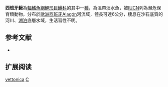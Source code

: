 {{Speciesbox 
| taxon = Cobitis vettonica
| status = EN
| status_system = IUCN3.1
| authority = [[Doadrio|Doadrio]] & [[Perdices|Perdices]], 1997
| synonyms = 
}}
'''西班牙鰍'''為[[輻鰭魚綱|輻鰭魚綱]][[鯉形目|鯉形目]][[鰍科|鰍科]]的其中一[[種|種]]，為溫帶淡水魚，被[[IUCN|IUCN]]列為瀕危保育類動物，分布於[[歐洲|歐洲]][[西班牙|西班牙]]Alagón河流域，體長可達6公分，棲息在沙石底質的河川、[[湖泊|湖泊]]底層水域，生活習性不明。

== 参考文献 ==
{{refbegin}}
*{{FishBase_species|genus=Cobitis|species=vettonica|year=2014|month=2}}
{{refend}}

== 扩展阅读 ==
{{refbegin}}
{{wikispecies-inline|Cobitis vettonica|西班牙鰍}}
{{refend}}
{{Taxonbar|from=Q2708305}}

[[Category:花鳅属|vettonica]]
[[Category:1997年描述的鱼类|C]]

{{魚類小作品}}